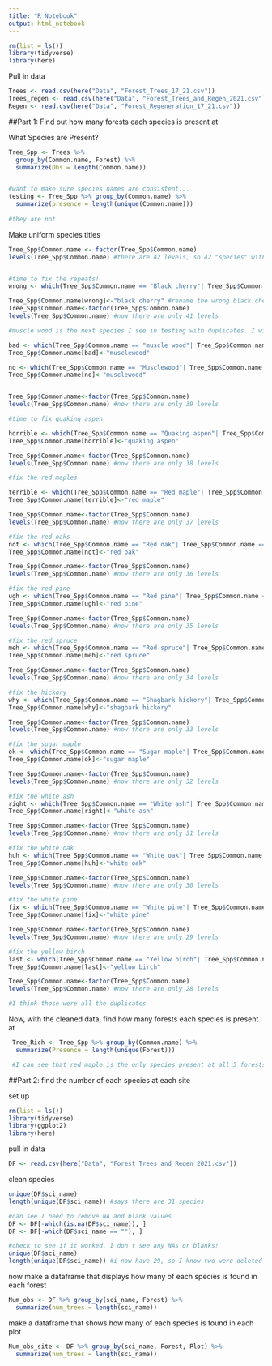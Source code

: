 ```yaml
---
title: "R Notebook"
output: html_notebook
---
```


```r
rm(list = ls())
library(tidyverse)
library(here)
```


Pull in data
```r
Trees <- read.csv(here("Data", "Forest_Trees_17_21.csv"))
Trees_regen <- read.csv(here("Data", "Forest_Trees_and_Regen_2021.csv"))
Regen <- read.csv(here("Data", "Forest_Regeneration_17_21.csv"))
```


##Part 1: Find out how many forests each species is present at

What Species are Present?
```r
Tree_Spp <- Trees %>%
  group_by(Common.name, Forest) %>%
  summarize(Obs = length(Common.name)) 


#want to make sure species names are consistent...
testing <- Tree_Spp %>% group_by(Common.name) %>%
  summarize(presence = length(unique(Common.name)))
 
#they are not
```

Make uniform species titles
```r
Tree_Spp$Common.name <- factor(Tree_Spp$Common.name)
levels(Tree_Spp$Common.name) #there are 42 levels, so 42 "species" with many repeats


#time to fix the repeats!
wrong <- which(Tree_Spp$Common.name == "Black cherry"| Tree_Spp$Common.name == "Black cherry") 

Tree_Spp$Common.name[wrong]<-"black cherry" #rename the wrong black cherries
Tree_Spp$Common.name<-factor(Tree_Spp$Common.name)
levels(Tree_Spp$Common.name) #now there are only 41 levels 
```

```r
#muscle wood is the next species I see in testing with duplicates. I will fix it

bad <- which(Tree_Spp$Common.name == "muscle wood"| Tree_Spp$Common.name == "muscle wood") 
Tree_Spp$Common.name[bad]<-"musclewood" 

no <- which(Tree_Spp$Common.name == "Musclewood"| Tree_Spp$Common.name == "Musclewood") 
Tree_Spp$Common.name[no]<-"musclewood" 


Tree_Spp$Common.name<-factor(Tree_Spp$Common.name)
levels(Tree_Spp$Common.name) #now there are only 39 levels 
```

```r
#time to fix quaking aspen

horrible <- which(Tree_Spp$Common.name == "Quaking aspen"| Tree_Spp$Common.name == "Quaking aspen")
Tree_Spp$Common.name[horrible]<-"quaking aspen" 

Tree_Spp$Common.name<-factor(Tree_Spp$Common.name)
levels(Tree_Spp$Common.name) #now there are only 38 levels 
```

```r
#fix the red maples

terrible <- which(Tree_Spp$Common.name == "Red maple"| Tree_Spp$Common.name == "Red maple")
Tree_Spp$Common.name[terrible]<-"red maple" 

Tree_Spp$Common.name<-factor(Tree_Spp$Common.name)
levels(Tree_Spp$Common.name) #now there are only 37 levels 
```

```r
#fix the red oaks
not <- which(Tree_Spp$Common.name == "Red oak"| Tree_Spp$Common.name == "Red oak")
Tree_Spp$Common.name[not]<-"red oak" 

Tree_Spp$Common.name<-factor(Tree_Spp$Common.name)
levels(Tree_Spp$Common.name) #now there are only 36 levels 
```

```r
#fix the red pine
ugh <- which(Tree_Spp$Common.name == "Red pine"| Tree_Spp$Common.name == "Red pine")
Tree_Spp$Common.name[ugh]<-"red pine" 

Tree_Spp$Common.name<-factor(Tree_Spp$Common.name)
levels(Tree_Spp$Common.name) #now there are only 35 levels 
```

```r
#fix the red spruce
meh <- which(Tree_Spp$Common.name == "Red spruce"| Tree_Spp$Common.name == "Red spruce")
Tree_Spp$Common.name[meh]<-"red spruce" 

Tree_Spp$Common.name<-factor(Tree_Spp$Common.name)
levels(Tree_Spp$Common.name) #now there are only 34 levels 
```

```r
#fix the hickory
why <- which(Tree_Spp$Common.name == "Shagbark hickory"| Tree_Spp$Common.name == "Shagbark hickory")
Tree_Spp$Common.name[why]<-"shagbark hickory" 

Tree_Spp$Common.name<-factor(Tree_Spp$Common.name)
levels(Tree_Spp$Common.name) #now there are only 33 levels 
```

```r
#fix the sugar maple
ok <- which(Tree_Spp$Common.name == "Sugar maple"| Tree_Spp$Common.name == "Sugar maple")
Tree_Spp$Common.name[ok]<-"sugar maple" 

Tree_Spp$Common.name<-factor(Tree_Spp$Common.name)
levels(Tree_Spp$Common.name) #now there are only 32 levels
```

```r
#fix the white ash
right <- which(Tree_Spp$Common.name == "White ash"| Tree_Spp$Common.name == "White ash")
Tree_Spp$Common.name[right]<-"white ash" 

Tree_Spp$Common.name<-factor(Tree_Spp$Common.name)
levels(Tree_Spp$Common.name) #now there are only 31 levels
```

```r
#fix the white oak
huh <- which(Tree_Spp$Common.name == "White oak"| Tree_Spp$Common.name == "White oak")
Tree_Spp$Common.name[huh]<-"white oak" 

Tree_Spp$Common.name<-factor(Tree_Spp$Common.name)
levels(Tree_Spp$Common.name) #now there are only 30 levels
```

```r
#fix the white pine
fix <- which(Tree_Spp$Common.name == "White pine"| Tree_Spp$Common.name == "White pine")
Tree_Spp$Common.name[fix]<-"white pine" 

Tree_Spp$Common.name<-factor(Tree_Spp$Common.name)
levels(Tree_Spp$Common.name) #now there are only 29 levels
```

```r
#fix the yellow birch
last <- which(Tree_Spp$Common.name == "Yellow birch"| Tree_Spp$Common.name == "Yellow birch")
Tree_Spp$Common.name[last]<-"yellow birch" 

Tree_Spp$Common.name<-factor(Tree_Spp$Common.name)
levels(Tree_Spp$Common.name) #now there are only 28 levels

#I think those were all the duplicates
```


Now, with the cleaned data, find how many forests each species is present at
```r
 Tree_Rich <- Tree_Spp %>% group_by(Common.name) %>%
  summarize(Presence = length(unique(Forest)))

 #I can see that red maple is the only species present at all 5 forests
```




##Part 2: find the number of each species at each site 

set up 
```r
rm(list = ls())
library(tidyverse)
library(ggplot2)
library(here)
```


pull in data
```r
DF <- read.csv(here("Data", "Forest_Trees_and_Regen_2021.csv"))
```

clean species
```r
unique(DF$sci_name)
length(unique(DF$sci_name)) #says there are 31 species

#can see I need to remove NA and blank values  
DF <- DF[-which(is.na(DF$sci_name)), ]
DF <- DF[-which(DF$sci_name == ""), ]

#check to see if it worked. I don't see any NAs or blanks!
unique(DF$sci_name)
length(unique(DF$sci_name)) #i now have 29, so I know two were deleted
```


now make a dataframe that displays how many of each species is found in each forest
```r
Num_obs <- DF %>% group_by(sci_name, Forest) %>%
  summarize(num_trees = length(sci_name))
```

make a dataframe that shows how many of each species is found in each plot
```r
Num_obs_site <- DF %>% group_by(sci_name, Forest, Plot) %>%
  summarize(num_trees = length(sci_name))
```


